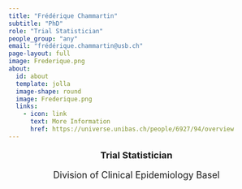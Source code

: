```yaml
---
title: "Frédérique Chammartin"
subtitle: "PhD"
role: "Trial Statistician"
people_group: "any"
email: "frédérique.chammartin@usb.ch"
page-layout: full
image: Frederique.png
about: 
  id: about
  template: jolla
  image-shape: round
  image: Frederique.png
  links:
    - icon: link
      text: More Information
      href: https://universe.unibas.ch/people/6927/94/overview
---
```


<div style="text-align: center;">
  <p style="font-size: 18px; font-weight: bold;">Trial Statistician</p>
  <p style="font-size: 18px;">Division of Clinical Epidemiology Basel</p>
</div>